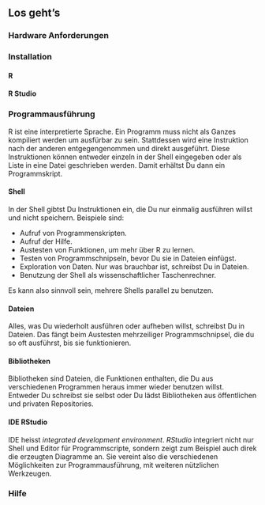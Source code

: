 ## Los geht's
### Hardware Anforderungen
### Installation
#### R
#### R Studio
### Programmausführung

R ist eine interpretierte Sprache. Ein Programm muss nicht als Ganzes
kompiliert werden um ausfürbar zu sein. Stattdessen wird eine Instruktion nach
der anderen entgegengenommen und direkt ausgeführt. Diese Instruktionen können
entweder einzeln in der Shell eingegeben oder als Liste in eine Datei
geschrieben werden. Damit erhältst Du dann ein Programmskript.

#### Shell

In der Shell gibtst Du Instruktionen ein, die Du nur einmalig ausführen willst
und nicht speichern. Beispiele sind:

* Aufruf von Programmenskripten.
* Aufruf der Hilfe.
* Austesten von Funktionen, um mehr über R zu lernen.
* Testen von Programmschnipseln, bevor Du sie in Dateien einfügst.
* Exploration von Daten. Nur was brauchbar ist, schreibst Du in Dateien.
* Benutzung der Shell als wissenschaftlicher Taschenrechner.

Es kann also sinnvoll sein, mehrere Shells parallel zu benutzen.

#### Dateien

Alles, was Du wiederholt ausführen oder aufheben willst, schreibst Du in
Dateien.  Das fängt beim Austesten mehrzeiliger Programmschnipsel, die du so
oft ausführst, bis sie funktionieren.

#### Bibliotheken

Bibliotheken sind Dateien, die Funktionen enthalten, die Du aus verschiedenen
Programmen heraus immer wieder benutzen willst. Entweder Du schreibst sie
selbst oder Du lädst Bibliotheken aus öffentlichen und privaten Repositories.

#### IDE RStudio

IDE heisst *integrated development environment*. *RStudio* integriert nicht nur
Shell und Editor für Programmscripte, sondern zeigt zum Beispiel auch direk die
erzeugten Diagramme an. Sie vereint also die verschiedenen Möglichkeiten zur
Programmausführung, mit weiteren nützlichen Werkzeugen.

### Hilfe


